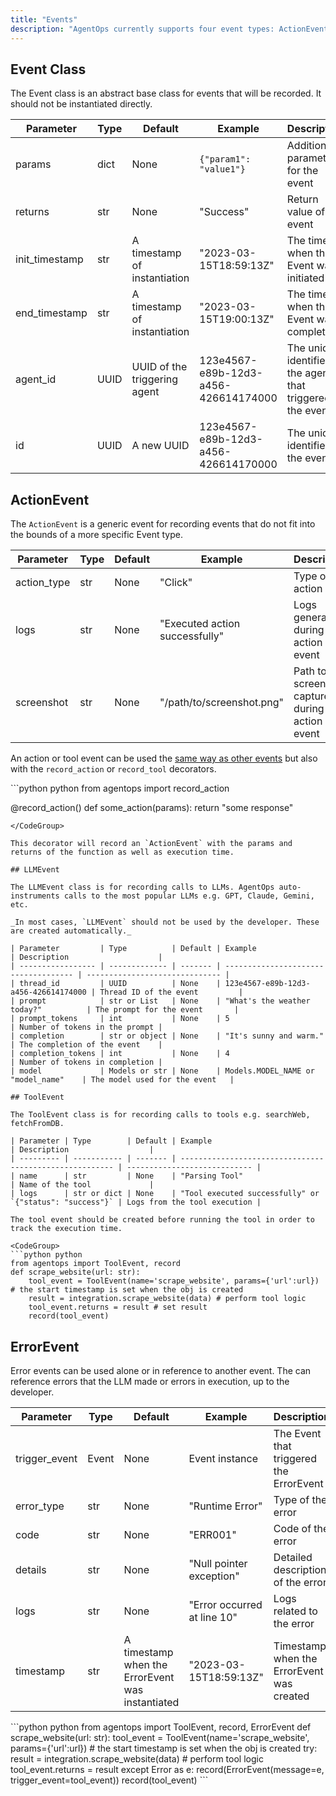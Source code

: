 ```yaml
---
title: "Events"
description: "AgentOps currently supports four event types: ActionEvent, LLMEvent, ToolEvent, and ErrorEvent."
---
```


## Event Class

The Event class is an abstract base class for events that will be recorded. It should not be instantiated directly.

| Parameter      | Type | Default                      | Example                              | Description                                                 |
| -------------- | ---- | ---------------------------- | ------------------------------------ | ----------------------------------------------------------- |
| params         | dict | None                         | `{"param1": "value1"}`               | Additional parameters for the event                         |
| returns        | str  | None                         | "Success"                            | Return value of the event                                   |
| init_timestamp | str  | A timestamp of instantiation | "2023-03-15T18:59:13Z"               | The time when the Event was initiated                       |
| end_timestamp  | str  | A timestamp of instantiation | "2023-03-15T19:00:13Z"               | The time when the Event was completed                       |
| agent_id       | UUID | UUID of the triggering agent | 123e4567-e89b-12d3-a456-426614174000 | The unique identifier of the agent that triggered the event |
| id             | UUID | A new UUID                   | 123e4567-e89b-12d3-a456-426614170000 | The unique identifier of the event                          |

## ActionEvent

The `ActionEvent` is a generic event for recording events that do not fit into the bounds of a more specific Event type.

| Parameter   | Type | Default | Example                        | Description                                         |
| ----------- | ---- | ------- | ------------------------------ | --------------------------------------------------- |
| action_type | str  | None    | "Click"                        | Type of the action                                  |
| logs        | str  | None    | "Executed action successfully" | Logs generated during the action event              |
| screenshot  | str  | None    | "/path/to/screenshot.png"      | Path to screenshot captured during the action event |

An action or tool event can be used the [same way as other events](/v1/usage/recording-events) but also with the `record_action` or `record_tool`
decorators.

<CodeGroup>
```python python
from agentops import record_action

@record_action()
def some_action(params):
    return "some response"
```
</CodeGroup>

This decorator will record an `ActionEvent` with the params and returns of the function as well as execution time.

## LLMEvent

The LLMEvent class is for recording calls to LLMs. AgentOps auto-instruments calls to the most popular LLMs e.g. GPT, Claude, Gemini, etc.

_In most cases, `LLMEvent` should not be used by the developer. These are created automatically._

| Parameter         | Type          | Default | Example                              | Description                    |
| ----------------- | ------------- | ------- | ------------------------------------ | ------------------------------ |
| thread_id         | UUID          | None    | 123e4567-e89b-12d3-a456-426614174000 | Thread ID of the event         |
| prompt            | str or List   | None    | "What's the weather today?"          | The prompt for the event       |
| prompt_tokens     | int           | None    | 5                                    | Number of tokens in the prompt |
| completion        | str or object | None    | "It's sunny and warm."               | The completion of the event    |
| completion_tokens | int           | None    | 4                                    | Number of tokens in completion |
| model             | Models or str | None    | Models.MODEL_NAME or "model_name"    | The model used for the event   |

## ToolEvent

The ToolEvent class is for recording calls to tools e.g. searchWeb, fetchFromDB.

| Parameter | Type        | Default | Example                                                 | Description                  |
| --------- | ----------- | ------- | ------------------------------------------------------- | ---------------------------- |
| name      | str         | None    | "Parsing Tool"                                          | Name of the tool             |
| logs      | str or dict | None    | "Tool executed successfully" or `{"status": "success"}` | Logs from the tool execution |

The tool event should be created before running the tool in order to track the execution time.

<CodeGroup>
```python python
from agentops import ToolEvent, record
def scrape_website(url: str):
    tool_event = ToolEvent(name='scrape_website', params={'url':url}) # the start timestamp is set when the obj is created
    result = integration.scrape_website(data) # perform tool logic
    tool_event.returns = result # set result
    record(tool_event)
```
</CodeGroup>

## ErrorEvent

Error events can be used alone or in reference to another event. The can reference errors that the LLM made or errors
in execution, up to the developer.

| Parameter     | Type  | Default                                          | Example                     | Description                               |
| ------------- | ----- | ------------------------------------------------ | --------------------------- | ----------------------------------------- |
| trigger_event | Event | None                                             | Event instance              | The Event that triggered the ErrorEvent   |
| error_type    | str   | None                                             | "Runtime Error"             | Type of the error                         |
| code          | str   | None                                             | "ERR001"                    | Code of the error                         |
| details       | str   | None                                             | "Null pointer exception"    | Detailed description of the error         |
| logs          | str   | None                                             | "Error occurred at line 10" | Logs related to the error                 |
| timestamp     | str   | A timestamp when the ErrorEvent was instantiated | "2023-03-15T18:59:13Z"      | Timestamp when the ErrorEvent was created |

<CodeGroup>
```python python
from agentops import ToolEvent, record, ErrorEvent
def scrape_website(url: str):
    tool_event = ToolEvent(name='scrape_website', params={'url':url}) # the start timestamp is set when the obj is created
    try:
        result = integration.scrape_website(data) # perform tool logic
        tool_event.returns = result
    except Error as e:
        record(ErrorEvent(message=e, trigger_event=tool_event))
    record(tool_event)
```
</CodeGroup>

<script type="module" src="/scripts/github_stars.js"></script>
<script type="module" src="/scripts/adjust_api_dynamically.js"></script>